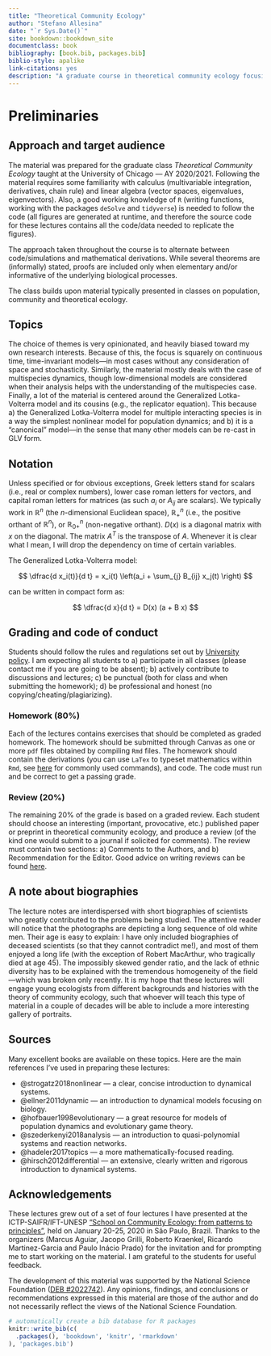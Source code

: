 ```yaml
--- 
title: "Theoretical Community Ecology"
author: "Stefano Allesina"
date: "`r Sys.Date()`"
site: bookdown::bookdown_site
documentclass: book
bibliography: [book.bib, packages.bib]
biblio-style: apalike
link-citations: yes
description: "A graduate course in theoretical community ecology focusing on systems with multiple species."
---
```

# Preliminaries {-}

## Approach and target audience {-}

The material was prepared for the graduate class *Theoretical Community Ecology* taught at the University of Chicago --- AY 2020/2021. Following the material requires some familiarity with calculus (multivariable integration, derivatives, chain rule) and linear algebra (vector spaces, eigenvalues, eigenvectors). Also, a good working knowledge of `R` (writing functions, working with the packages `deSolve` and `tidyverse`) is needed to follow the code (all figures are generated at runtime, and therefore the source code for these lectures contains all the code/data needed to replicate the figures).

The approach taken throughout the course is to alternate between code/simulations and mathematical derivations. While several theorems are (informally) stated, proofs are included only when elementary and/or informative of the underlying biological processes.

The class builds upon material typically presented in classes on population, community and theoretical ecology.

## Topics {-}

The choice of themes is very opinionated, and heavily biased toward my own research interests. Because of this, the focus is squarely on continuous time, time-invariant models---in most cases without any consideration of space and stochasticity. Similarly, the material mostly deals with the case of multispecies dynamics, though low-dimensional models are considered when their analysis helps with the understanding of the multispecies case. Finally, a lot of the material is centered around the Generalized Lotka-Volterra model and its cousins (e.g., the replicator equation). This because a) the Generalized Lotka-Volterra model for multiple interacting species is in a way the simplest nonlinear model for population dynamics; and b) it is a "canonical" model---in the sense that many other models can be re-cast in GLV form.

## Notation {-}

Unless specified or for obvious exceptions, Greek letters stand for scalars (i.e., real or complex numbers), lower case roman letters for vectors, and capital roman letters for matrices (as such $a_i$ or $A_{ij}$ are scalars). We typically work in $\mathbb{R}^n$ (the $n$-dimensional Euclidean space), $\mathbb{R}^n_+$ (i.e., the positive orthant of $\mathbb{R}^n$), or $\mathbb{R}^n_{0+}$ (non-negative orthant).  $D(x)$ is a diagonal matrix with $x$ on the diagonal. The matrix $A^T$ is the transpose of $A$. Whenever it is clear what I mean, I will drop the dependency on time of certain variables. 

The Generalized Lotka-Volterra model:

$$
\dfrac{d x_i(t)}{d t} = x_i(t) \left(a_i + \sum_{j} B_{ij} x_j(t) \right)
$$

can be written in compact form as:

$$
\dfrac{d x}{d t} = D(x) (a + B x)
$$

## Grading and code of conduct {-}

Students should follow the rules and regulations set out by [University policy](https://studentmanual.uchicago.edu/academic-policies/). I am expecting all students to a) participate in all classes (please contact me if you are going to be absent); b) actively contribute to discussions and lectures; c) be punctual (both for class and when submitting the homework); d) be professional and honest (no copying/cheating/plagiarizing).

### Homework (80%) {-}

Each of the lectures contains exercises that should be completed as graded homework. The homework should be submitted through Canvas as one or more `pdf` files obtained by compiling `Rmd` files. The homework should contain the derivations (you can use `LaTex` to typeset mathematics within `Rmd`, see [here](https://rpruim.github.io/s341/S19/from-class/MathinRmd.html) for commonly used commands), and code. The code must run and be correct to get a passing grade.

### Review (20%) {-}

The remaining 20% of the grade is based on a graded review. Each student should choose an interesting (important, provocative, etc.) published paper or preprint in theoretical community ecology, and produce a review (of the kind one would submit to a journal if solicited for comments). The review must contain two sections: a) Comments to the Authors, and b) Recommendation for the Editor. Good advice on writing reviews can be found [here](https://dynamicecology.wordpress.com/2013/01/03/advice-how-to-review-a-manuscript-for-a-journal/).

## A note about biographies {-}

The lecture notes are interdispersed with short biographies of scientists who greatly contributed to the problems being studied. The attentive reader will notice that the photographs are depicting a long sequence of old white men. Their age is easy to explain: I have only included biographies of deceased scientists (so that they cannot contradict me!), and most of them enjoyed a long life (with the exception of Robert MacArthur, who tragically died at age 45). The impossibly skewed gender ratio, and the lack of ethnic diversity has to be explained with the tremendous homogeneity of the field---which was broken only recently. It is my hope that these lectures will engage young ecologists from different backgrounds and histories with the theory of community ecology, such that whoever will teach this type of material in a couple of decades will be able to include a more interesting gallery of portraits. 

## Sources {-}

Many excellent books are available on these topics. Here are the main references I've used in preparing these lectures:

- @strogatz2018nonlinear --- a clear, concise introduction to dynamical systems.
- @ellner2011dynamic --- an introduction to dynamical models focusing on biology.
- @hofbauer1998evolutionary --- a great resource for models of population dynamics and evolutionary game theory.
- @szederkenyi2018analysis --- an introduction to quasi-polynomial systems and reaction networks.
- @hadeler2017topics --- a more mathematically-focused reading.
- @hirsch2012differential --- an extensive, clearly written and rigorous introduction to dynamical systems.

## Acknowledgements {-}

These lectures grew out of a set of four lectures I have presented at the ICTP-SAIFR/IFT-UNESP ["School on Community Ecology: from patterns to principles"](https://www.ictp-saifr.org/community-ecology-from-patterns-to-principles/), held on January 20-25, 2020 in São Paulo, Brazil. Thanks to the organizers (Marcus Aguiar, Jacopo Grilli, Roberto Kraenkel, Ricardo Martinez-Garcia and Paulo Inácio Prado) for the invitation and for prompting me to start working on the material. I am grateful to the students for useful feedback. 

The development of this material was supported by the National Science Foundation ([DEB #2022742](https://www.nsf.gov/awardsearch/showAward?AWD_ID=2022742)). Any opinions, findings, and conclusions or recommendations expressed in this material are those of the author and do not necessarily reflect the views of the National Science Foundation.

```r
# automatically create a bib database for R packages
knitr::write_bib(c(
  .packages(), 'bookdown', 'knitr', 'rmarkdown'
), 'packages.bib')
```
